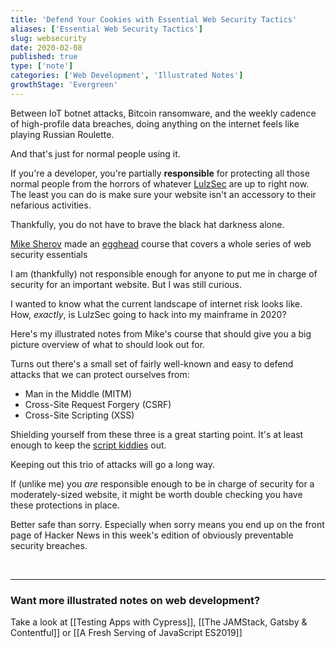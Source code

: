 ```yaml
---
title: 'Defend Your Cookies with Essential Web Security Tactics'
aliases: ['Essential Web Security Tactics']
slug: websecurity
date: 2020-02-08
published: true
type: ['note']
categories: ['Web Development', 'Illustrated Notes']
growthStage: 'Evergreen'
---
```


<IntroParagraph>

Between IoT botnet attacks, Bitcoin ransomware, and the weekly cadence of high-profile data breaches, doing anything on the internet feels like playing Russian Roulette.

</IntroParagraph>

And that's just for normal people using it.  

If you're a developer, you're partially **responsible** for protecting all those normal people from the horrors of whatever [LulzSec](https://en.wikipedia.org/wiki/LulzSec) are up to right now.  The least you can do is make sure your website isn't an accessory to their nefarious activities.

Thankfully, you do not have to brave the black hat darkness alone.

[Mike Sherov](https://twitter.com/mikesherov) made an [egghead](https://egghead.io/courses/web-security-essentials-mitm-csrf-and-xss) course that covers a whole series of web security essentials

<a noTip href="https://egghead.io/courses/web-security-essentials-mitm-csrf-and-xss"><ImageFrame width="80%" alt="Course illustration of objects in 3D space" src="https://og-image-egghead-course.now.sh/web-security-essentials-mitm-csrf-and-xss" /></a>

I am (thankfully) not responsible enough for anyone to put me in charge of security for an important website.  But I was still curious.  

I wanted to know what the current landscape of internet risk looks like. How, _exactly_, is LulzSec going to hack into my mainframe in 2020?

Here's my illustrated notes from Mike's course that should give you a big picture overview of what to should look out for.

<BasicImage alt="Web security essentials - Let's look at three common attacks" src="https://res.cloudinary.com/dg3gyk0gu/image/upload/c_scale,w_780/v1592262535/maggieappleton.com/egghead-course-notes/websecurity/web-security-1.png" />

Turns out there's a small set of fairly well-known and easy to defend attacks that we can protect ourselves from:
* Man in the Middle (MITM)
* Cross-Site Request Forgery (CSRF)
* Cross-Site Scripting (XSS)

Shielding yourself from these three is a great starting point. It's at least enough to keep the [script kiddies](https://en.wikipedia.org/wiki/Script_kiddie) out.

<BasicImage alt="First, man in the middle is a piece of software that intercepts data between a client and a server" src="https://res.cloudinary.com/dg3gyk0gu/image/upload/c_scale,w_900/v1592262537/maggieappleton.com/egghead-course-notes/websecurity/web-security-2.png" />

<BasicImage alt="If this connection is over HTTP all your data packets are readable cleartext. Anyone on the network can use a packet sniffer to see your data. Instead we use HTTPS to encrypt packets." src="https://res.cloudinary.com/dg3gyk0gu/image/upload/c_scale,w_900/v1592262538/maggieappleton.com/egghead-course-notes/websecurity/web-security-6.png" />

<BasicImage alt="How to protect yourself. Use HSTS headers. Require HTTPS everywhere. Redirect HTTP to HTTPS" src="https://res.cloudinary.com/dg3gyk0gu/image/upload/c_scale,w_900/v1592262533/maggieappleton.com/egghead-course-notes/websecurity/web-security-7.png" />

<BasicImage alt="Cross-site request forgery is an attack that tricks the user into visiting a malicious site while they're already logged into a trusted site" src="https://res.cloudinary.com/dg3gyk0gu/image/upload/c_scale,w_900/v1592262538/maggieappleton.com/egghead-course-notes/websecurity/web-security-3.png" />

<BasicImage alt="This is possible because browsers send cookies between sites by default. How to protect yourself. Cookies come with a 'sameSite' property that prevents them from being passed between sites. Set it to 'lax' or 'strict'" src="https://res.cloudinary.com/dg3gyk0gu/image/upload/c_scale,w_900/v1592262536/maggieappleton.com/egghead-course-notes/websecurity/web-security-4.png" />

<BasicImage alt="Cross-site scripting is an attack that injects malicious code into a trusted site. This can happen is the site allows user input to appear on the page without validating or encoding it. Protect yourself with a content security policy which manages which types of resources are allowed to load and where" src="https://res.cloudinary.com/dg3gyk0gu/image/upload/c_scale,w_900/v1592262536/maggieappleton.com/egghead-course-notes/websecurity/web-security-5.png" />

Keeping out this trio of attacks will go a long way.

If (unlike me) you _are_ responsible enough to be in charge of security for a moderately-sized website, it might be worth double checking you have these protections in place.  

Better safe than sorry. Especially when sorry means you end up on the front page of Hacker News in this week's edition of obviously preventable security breaches.

<br />

<BasicImage alt="The fully illustrated notes on web security essentials" src="https://res.cloudinary.com/dg3gyk0gu/image/upload/c_scale,w_900/v1592262538/maggieappleton.com/egghead-course-notes/websecurity/web-security-final--small.png" />

---

### Want more illustrated notes on web development?

Take a look at [[Testing Apps with Cypress]], [[The JAMStack, Gatsby & Contentful]] or [[A Fresh Serving of JavaScript ES2019]]